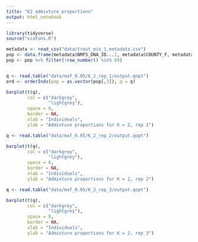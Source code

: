 ```yaml
---
title: "K2 admixture proportions"
output: html_notebook
---
```


```r
library(tidyverse)
source("visFuns.R")
```


```r
metadata <- read_csv("data/trout_mix_1_metadata.csv")
pop <- data.frame(metadata$NMFS_DNA_ID...1, metadata$COUNTY_F, metadata$WATER_NAME)
pop <- pop %>% filter(!row_number() %in% 89)
```


```r

```


```r
q <- read.table("data/maf_0.05/K_2_rep_1/output.qopt")
ord <- orderInds(pop = as.vector(pop[,3]), q = q)

barplot(t(q),
        col = c("darkgrey",
                "lightgrey"),
        space = 0,
        border = NA,
        xlab = "Individuals",
        ylab = "Admixture proportions for K = 2, rep 1")
```



```r
q <- read.table("data/maf_0.05/K_2_rep_2/output.qopt")

barplot(t(q),
        col = c("darkgrey",
                "lightgrey"),
        space = 0,
        border = NA,
        xlab = "Individuals",
        ylab = "Admixture proportions for K = 2, rep 2")
```


```r
q <- read.table("data/maf_0.05/K_2_rep_3/output.qopt")

barplot(t(q),
        col = c("darkgrey",
                "lightgrey"),
        space = 0,
        border = NA,
        xlab = "Individuals",
        ylab = "Admixture proportions for K = 2, rep 3")
```



